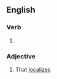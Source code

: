 ==English==

===Verb===
{{head|en|verb form}}

# {{present participle of|en|localize|nocat=1}}

===Adjective===
{{en-adj|-}}

# That [[localize]]s